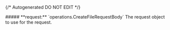 {/* Autogenerated DO NOT EDIT  */}

<Collapsible>
    ##### **request:** `operations.CreateFileRequestBody`
    The request object to use for the request.
    <Collapsible.Break/>
    <CreateFileRequestBody/>
</Collapsible>

